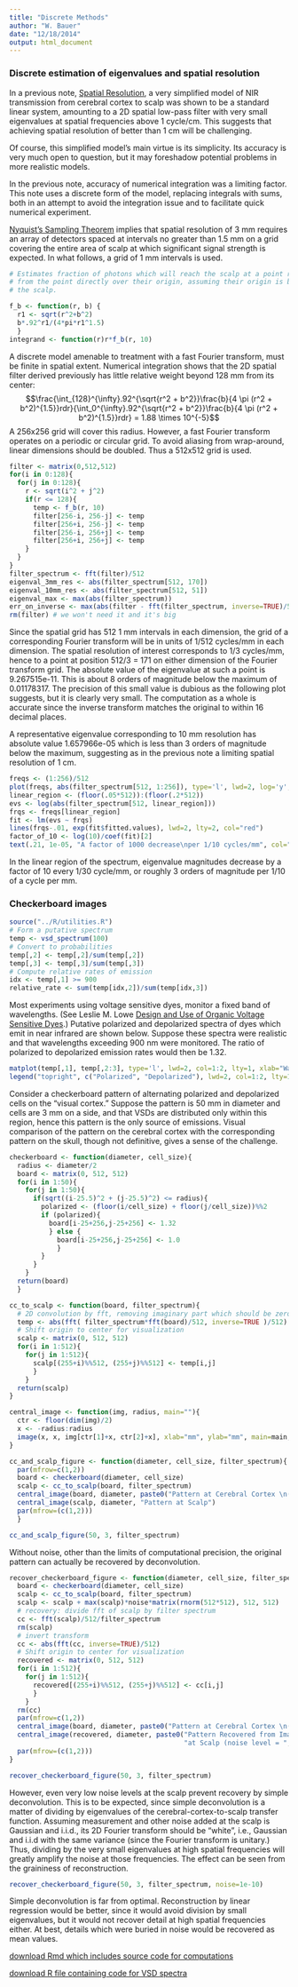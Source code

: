 ```yaml
---
title: "Discrete Methods"
author: "W. Bauer"
date: "12/18/2014"
output: html_document
---
```


### Discrete estimation of eigenvalues and spatial resolution

In a previous note, [Spatial Resolution](spatial_resolution.Rmd), a very simplified model of NIR transmission from cerebral cortex to scalp was shown to be a standard linear system, amounting to a 2D spatial low-pass filter with very small eigenvalues at spatial frequencies above 1 cycle/cm. This suggests that achieving spatial resolution of better than 1 cm will be challenging.

Of course, this simplified model's main virtue is its simplicity. Its accuracy is very much open to question, but it may foreshadow potential problems in more realistic models. 

In the previous note, accuracy of numerical integration was a limiting factor. This note uses a discrete form of the model, replacing integrals with sums, both in an attempt to avoid the integration issue and to facilitate quick numerical experiment.

[Nyquist's Sampling Theorem](http://en.wikipedia.org/wiki/Nyquist–Shannon_sampling_theorem) implies that spatial resolution of 3 mm requires an array of detectors spaced at intervals no greater than 1.5 mm on a grid covering the entire area of scalp at which significant signal strength is expected. In what follows, a grid of 1 mm intervals is used.

```r
# Estimates fraction of photons which will reach the scalp at a point r mm distant
# from the point directly over their origin, assuming their origin is b mm beneath
# the scalp.

f_b <- function(r, b) {
  r1 <- sqrt(r^2+b^2)
  b*.92^r1/(4*pi*r1^1.5)
  }
integrand <- function(r)r*f_b(r, 10)
```

A discrete model amenable to treatment with a fast Fourier transform, must be finite in spatial extent. Numerical integration shows that the 2D spatial filter derived previously has little relative weight beyond 128 mm from its center:$$\frac{\int_{128}^{\infty}.92^{\sqrt{r^2 + b^2}}\frac{b}{4 \pi (r^2 + b^2)^{1.5}}rdr}{\int_0^{\infty}.92^{\sqrt{r^2 + b^2}}\frac{b}{4 \pi (r^2 + b^2)^{1.5}}rdr} = 1.88 \times 10^{-5}$$A 256x256 grid will cover this radius. However, a fast Fourier transform operates on a periodic or circular grid. To avoid aliasing from wrap-around, linear dimensions should be doubled. Thus a 512x512 grid is used.

```r
filter <- matrix(0,512,512)
for(i in 0:128){
  for(j in 0:128){
    r <- sqrt(i^2 + j^2)
    if(r <= 128){
      temp <- f_b(r, 10)
      filter[256-i, 256-j] <- temp
      filter[256+i, 256-j] <- temp
      filter[256-i, 256+j] <- temp
      filter[256+i, 256+j] <- temp
    }
  }
}
filter_spectrum <- fft(filter)/512
eigenval_3mm_res <- abs(filter_spectrum[512, 170])
eigenval_10mm_res <- abs(filter_spectrum[512, 51])
eigenval_max <- max(abs(filter_spectrum))
err_on_inverse <- max(abs(filter - fft(filter_spectrum, inverse=TRUE)/512))
rm(filter) # we won't need it and it's big
```

Since the spatial grid has 512 1 mm intervals in each dimension, the grid of a corresponding Fourier transform will be in units of 1/512 cycles/mm in each dimension. The spatial resolution of interest corresponds to 1/3 cycles/mm, hence to a point at position 512/3 = 171 on either dimension of the Fourier transform grid. The absolute value of the eigenvalue at such a point is 9.267515e-11. This is about 8 orders of magnitude below the maximum of 0.01178317. The precision of this small value is dubious as the following plot suggests, but it is clearly very small. The computation as a whole is accurate since the inverse transform matches the original to within 16 decimal places.

A representative eigenvalue corresponding to 10 mm resolution has absolute value 1.657966e-05 which is less than 3 orders of magnitude below the maximum, suggesting as in the previous note a limiting spatial resolution of 1 cm.

```r
freqs <- (1:256)/512
plot(freqs, abs(filter_spectrum[512, 1:256]), type='l', lwd=2, log='y', xlab="spatial frequency in cycles/mm", ylab="absolute value of eigenvalue", main="Eigenvalue Spectrum")
linear_region <- (floor(.05*512)):(floor(.2*512))
evs <- log(abs(filter_spectrum[512, linear_region]))
frqs <- freqs[linear_region]
fit <- lm(evs ~ frqs)
lines(frqs-.01, exp(fit$fitted.values), lwd=2, lty=2, col="red")
factor_of_10 <- log(10)/coef(fit)[2]
text(.21, 1e-05, "A factor of 1000 decrease\nper 1/10 cycles/mm", col="red")
```

In the linear region of the spectrum, eigenvalue magnitudes decrease by a factor of 10 every 1/30 cycle/mm, or roughly 3 orders of magnitude per 1/10 of a cycle per mm.

### Checkerboard images

```r
source("../R/utilities.R")
# Form a putative spectrum
temp <- vsd_spectrum(100)
# Convert to probabilities
temp[,2] <- temp[,2]/sum(temp[,2])
temp[,3] <- temp[,3]/sum(temp[,3])
# Compute relative rates of emission
idx <- temp[,1] >= 900
relative_rate <- sum(temp[idx,2])/sum(temp[idx,3]) 
```

Most experiments using voltage sensitive dyes, monitor a fixed band of wavelengths. (See Leslie M. Lowe [Design and Use of Organic Voltage Sensitive Dyes](http://scholar.google.com/scholar?q=Design+and+Use+of+Organic+Voltage+Sensitive+Dyes&btnG=Submit&hl=en&as_sdt=0%2C21).) Putative polarized and depolarized spectra of dyes which emit in near infrared are shown below. Suppose these spectra were realistic and that wavelengths exceeding 900 nm were monitored. The ratio of polarized to depolarized emission rates would then be 1.32.

```r
matplot(temp[,1], temp[,2:3], type='l', lwd=2, col=1:2, lty=1, xlab="Wavelength (nm)", ylab="Probability Density", main="Putative NIR/VSD Emission Spectrum")
legend("topright", c("Polarized", "Depolarized"), lwd=2, col=1:2, lty=1)
```

Consider a checkerboard pattern of alternating polarized and depolarized cells on the "visual cortex." Suppose the pattern is 50 mm in diameter and cells are 3 mm on a side, and that VSDs are distributed only within this region, hence this pattern is the only source of emissions. Visual comparison of the pattern on the cerebral cortex with the corresponding pattern on the skull, though not definitive, gives a sense of the challenge.

```r

checkerboard <- function(diameter, cell_size){
  radius <- diameter/2
  board <- matrix(0, 512, 512)
  for(i in 1:50){
    for(j in 1:50){
      if(sqrt((i-25.5)^2 + (j-25.5)^2) <= radius){
        polarized <- (floor(i/cell_size) + floor(j/cell_size))%%2
        if (polarized){
          board[i-25+256,j-25+256] <- 1.32
          } else {
            board[i-25+256,j-25+256] <- 1.0
            }
        }
      }
    }
  return(board)
  }

cc_to_scalp <- function(board, filter_spectrum){
  # 2D convolution by fft, removing imaginary part which should be zero 
  temp <- abs(fft( filter_spectrum*fft(board)/512, inverse=TRUE )/512)
  # Shift origin to center for visualization
  scalp <- matrix(0, 512, 512)
  for(i in 1:512){
    for(j in 1:512){
      scalp[(255+i)%%512, (255+j)%%512] <- temp[i,j]
      }
    }
  return(scalp)
}

central_image <- function(img, radius, main=""){
  ctr <- floor(dim(img)/2)
  x <- -radius:radius
  image(x, x, img[ctr[1]+x, ctr[2]+x], xlab="mm", ylab="mm", main=main, col=terrain.colors(12))
}

cc_and_scalp_figure <- function(diameter, cell_size, filter_spectrum){
  par(mfrow=c(1,2))
  board <- checkerboard(diameter, cell_size)
  scalp <- cc_to_scalp(board, filter_spectrum)
  central_image(board, diameter, paste0("Pattern at Cerebral Cortex \n(", cell_size, " mm cell size)"))
  central_image(scalp, diameter, "Pattern at Scalp")
  par(mfrow=(c(1,2)))
  }

cc_and_scalp_figure(50, 3, filter_spectrum)
```


Without noise, other than the limits of computational precision, the original pattern can actually be recovered by deconvolution.

```r
recover_checkerboard_figure <- function(diameter, cell_size, filter_spectrum, noise=0){
  board <- checkerboard(diameter, cell_size)
  scalp <- cc_to_scalp(board, filter_spectrum)
  scalp <- scalp + max(scalp)*noise*matrix(rnorm(512*512), 512, 512)
  # recovery: divide fft of scalp by filter spectrum
  cc <- fft(scalp)/512/filter_spectrum
  rm(scalp)
  # invert transform
  cc <- abs(fft(cc, inverse=TRUE)/512)
  # Shift origin to center for visualization
  recovered <- matrix(0, 512, 512)
  for(i in 1:512){
    for(j in 1:512){
      recovered[(255+i)%%512, (255+j)%%512] <- cc[i,j]
      }
    }
  rm(cc)
  par(mfrow=c(1,2))
  central_image(board, diameter, paste0("Pattern at Cerebral Cortex \n(", cell_size, " mm cell size)"))
  central_image(recovered, diameter, paste0("Pattern Recovered from Image\n ",
                                            "at Scalp (noise level = ", noise,")"))
  par(mfrow=(c(1,2)))
}

recover_checkerboard_figure(50, 3, filter_spectrum)
```

However, even very low noise levels at the scalp prevent recovery by simple deconvolution. This is to be expected, since simple deconvolution is a matter of dividing by eigenvalues of the cerebral-cortex-to-scalp transfer function. Assuming measurement and other noise added at the scalp is Gaussian and i.i.d., its 2D Fourier transform should be "white", i.e., Gaussian and i.i.d with the same variance (since the Fourier transform is unitary.) Thus, dividing by the very small eigenvalues at high spatial frequencies will greatly amplify the noise at those frequencies. The effect can be seen from the graininess of reconstruction.

```r
recover_checkerboard_figure(50, 3, filter_spectrum, noise=1e-10)
```

Simple deconvolution is far from optimal. Reconstruction by linear regression would be better, since it would avoid division by small eigenvalues, but it would not recover detail at high spatial frequencies either. At best, details which were buried in noise would be recovered as mean values. 

[download Rmd which includes source code for computations](discrete_methods.Rmd)

[download R file containing code for VSD spectra](../R/utilities.R)
